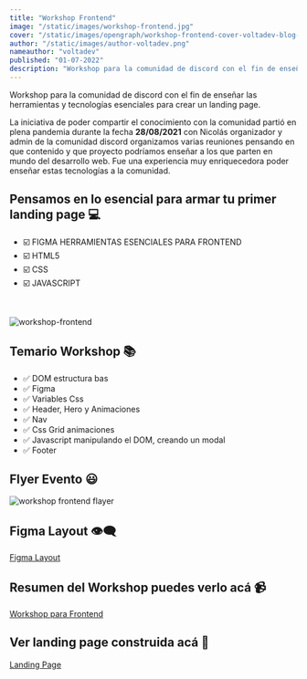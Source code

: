 ```yaml
---
title: "Workshop Frontend"
image: "/static/images/workshop-frontend.jpg"
cover: "/static/images/opengraph/workshop-frontend-cover-voltadev-blog-up.jpg"
author: "/static/images/author-voltadev.png"
nameauthor: "voltadev"
published: "01-07-2022"
description: "Workshop para la comunidad de discord con el fin de enseñar las herramientas y tecnologías esenciales para crear un landing page"
---
```


Workshop para la comunidad de discord con el fin de enseñar las herramientas y tecnologías esenciales para crear un landing page.

La iniciativa de poder compartir el conocimiento con la comunidad partió en plena pandemia durante la fecha **28/08/2021** con Nicolás organizador y admin de la comunidad discord organizamos varias reuniones pensando en que contenido
y que proyecto podríamos enseñar a los que parten en mundo del desarrollo web.
Fue una experiencia muy enriquecedora poder enseñar estas tecnologías a la comunidad.

## Pensamos en lo esencial para armar tu primer landing page 💻

- <span className="list-icon">☑️ </span> FIGMA HERRAMIENTAS ESENCIALES PARA FRONTEND
- <span className="list-icon">☑️ </span> HTML5
- <span className="list-icon">☑️ </span> CSS
- <span className="list-icon">☑️ </span> JAVASCRIPT

<br />

![workshop-frontend](/static/images/workshop-frontend-up.gif "workshop-frontend")

## Temario Workshop 📚

- <span className="list-icon">✅ </span> DOM estructura bas
- <span className="list-icon">✅ </span> Figma
- <span className="list-icon">✅ </span> Variables Css
- <span className="list-icon">✅ </span> Header, Hero y Animaciones
- <span className="list-icon">✅ </span> Nav
- <span className="list-icon">✅ </span> Css Grid animaciones
- <span className="list-icon">✅ </span> Javascript manipulando el DOM, creando un
  modal
- <span className="list-icon">✅ </span> Footer

## Flyer Evento 😃

![workshop frontend flayer](/static/images/flyer-workshop-2.jpg "workshop frontend flayer")

## Figma Layout 👁️‍🗨️

[Figma Layout](https://www.figma.com/file/EQBLoL6ZqAmjpu5K0kaeHz/taller?node-id=3%3A3)

## Resumen del Workshop puedes verlo acá 📹

[Workshop para Frontend](https://youtu.be/vmQpLWuJeZ8)

## Ver landing page construida acá 👀

[Landing Page](https://workshop-frontenddiscord.netlify.app/)
